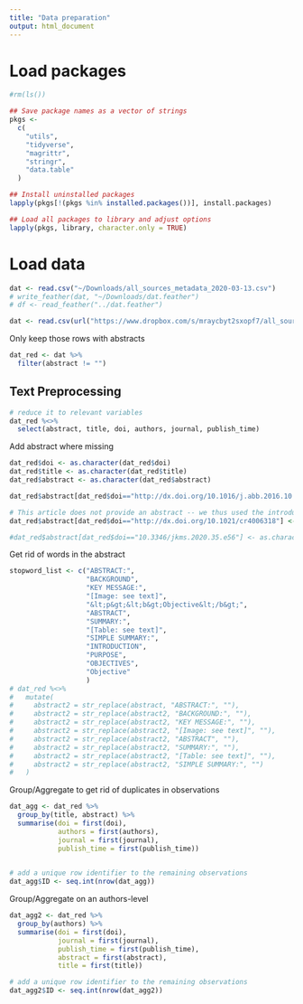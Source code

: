 ```yaml
---
title: "Data preparation"
output: html_document
---
```


# Load packages
```r

#rm(ls())

## Save package names as a vector of strings
pkgs <-
  c(
    "utils",
    "tidyverse",
    "magrittr",
    "stringr",
    "data.table"
  )

## Install uninstalled packages
lapply(pkgs[!(pkgs %in% installed.packages())], install.packages)

## Load all packages to library and adjust options
lapply(pkgs, library, character.only = TRUE)
```

# Load data
```r
dat <- read.csv("~/Downloads/all_sources_metadata_2020-03-13.csv")
# write_feather(dat, "~/Downloads/dat.feather")
# df <- read_feather("../dat.feather")

dat <- read.csv(url("https://www.dropbox.com/s/mraycbyt2sxopf7/all_sources_metadata_2020-03-13.csv?dl=0")) 
```

Only keep those rows with abstracts
```r
dat_red <- dat %>% 
  filter(abstract != "")
```

## Text Preprocessing

```r
# reduce it to relevant variables
dat_red %<>% 
  select(abstract, title, doi, authors, journal, publish_time)
```

Add abstract where missing
```r
dat_red$doi <- as.character(dat_red$doi)
dat_red$title <- as.character(dat_red$title)
dat_red$abstract <- as.character(dat_red$abstract)

dat_red$abstract[dat_red$doi=="http://dx.doi.org/10.1016/j.abb.2016.10.008"] <- "USP17 is a deubiquitinating enzyme that is upregulated in numerous cancers and therefore a drug target. We developed a robust expression, purification, and assay system for USP17 enabling its enzymatic and structural characterization. USP17 was expressed in E. coli as inclusion bodies and then solubilized, refolded, and purified using affinity and size-exclusion chromatography. Milligram quantities of pure USP17 can be produced that is catalytically more efficient (kcat/Km = 1500 (x103) M−1sec−1) than other human USPs studied to date. Analytical size-exclusion chromatography, analytical ultracentrifugation, and dynamic light scattering studies suggest that the quaternary structure of USP17 is a monomer. Steady-state kinetic studies show that USP17 efficiently hydrolyzes both ubiquitin-AMC (kcat = 1.5 sec−1 and Km = 1.0 μM) and ubiquitin-rhodamine110 (kcat = 1.8 sec−1 and Km = 2.0 μM) substrates. Ubiquitin chain cleavage assays reveal that USP17 efficiently cleaves di-ubiquitin chains with Lys11, Lys33, Lys48 and Lys63 linkages and tetra-ubiquitin chains with Lys11, Lys48 and Lys63 linkages but is inefficient in cleaving di-ubiquitin chains with Lys6, Lys27, or Lys29 linkages or linear ubiquitin chains. The substrate specificity of USP17 is most similar to that of USP1, where both USPs display higher specificity than other characterized members of the USP family."

# This article does not provide an abstract -- we thus used the introduction here.
dat_red$abstract[dat_red$doi=="http://dx.doi.org/10.1021/cr4006318"] <- "Mammals have complex biological systems and are constantly prone to infections by a wide array of bacteria, fungi, viruses, and parasites, a significant challenge to the constant development of disease-strains resistance to current drugs. As a result, there is always a need to identify new anti-infective agents against these organisms. An anti-infective agent is defined by Webster as “an agent capable of acting against an infection, by inhibiting the spread of an infectious agent or by killing the infectious agent outright”. Some of the emerging and drug-resistant infectious diseases having research priority are human immunodeficiency virus (HIV) or AIDS, hepatitis B and C viruses, respiratory infections such as influenza and respiratory syncytial virus (RSV), and dengue fever. Figures 1 and 2 provide us with the data in regards to the mortality and incidence rates, respectively, of people with viral diseases. Search engines utilized to identify the literature reviewed here include Google scholar, Scifinder, Pubmed, government documents from the CDC, NIH, and the World Health Organization (WHO), academic journals, and books."

#dat_red$abstract[dat_red$doi=="10.3346/jkms.2020.35.e56"] <- as.character("Have you ever put on a level-D protective clothing? Various papers and textbooks plainly describe wearing level-D protective clothing against respiratory viruses, but in practice this is not a simple task. It takes at least five minutes to wear it. If you try to see the patient after wearing, it is very difficult to communicate. With the N95 respirator, basic conversation is not easy. Physical examination is also difficult to conduct. For example, can you properly auscultate a patient while wearing such heavy personal protective equipment (PPE)? Moreover, if you are wearing this heavy PPE in the summer, the heat and stuffiness are really unbearable. When suspected of novel coronavirus infection (2019-nCoV), another ordeal is encountered when a telephone call is made with the community health center to discuss patient transfer. At first it is not connected well because telephone call to public health center is congested. Even with the connection, the voice over there is hard to hear. And because of wearing gloves, the phone keyboard touch is not good. Sometimes the decision of the public health center is inconsistent with ours, resulting in disagreements or conflicts. Doffing (taking off) the level-D protective clothing is more difficult than donning (putting on). Each time you take off one PPE, you will need to do a hand hygiene. So doffing takes at least 10 minutes. Some patients show an aggressive attitude, making the medical personnel frustrated. This is a real situation. During the MERS-CoV disaster in 2015, we already experienced to know this fact. When a newly emerging infectious disease outbreak occurs, the situation does not proceed normally. Standard guidelines are established and enforced, but the people never act rationally. This dealing with epidemic is actually a series of hardships. Now, let's go over the current situation. Eventually, the third plague in the 21st century struck the world. In December 2019, an outbreak of pneumonia of unknown origin began in Wuhan, China. The causative pathogen was identified as a new species of coronavirus similar to SARS-CoV. It was originally called Wuhan virus at the beginning, but is later officially named 2019-nCoV. This virus is a positive sense single stranded RNA virus belonging to the family Coronaviridae. Most coronaviruses cause only mild upper respiratory infections, but sometimes they cause fatal respiratory disease and outbreaks, as experienced in cases of SARS-CoV or MERS-CoV. This disaster has been warned until recently that new mutants of coronavirus can occur anytime.5, 6 The emergence of these mutants is caused by species jumping between human and other animals. Therefore, it is likely to occur in an environment where human and animals are in close contact. The current outbreak is also suspected of being caused by mutants from species spillover in Wuhan's wild animal market. The 2019-nCoV is rapidly spreading throughout China and around the world in a relatively short period of time. As of 29 January 2020, a total of 6,140 cases were confirmed in 19 countries, including Korea, of which 132 died (in China only) and had a mortality of 2.1%. As much as the 2015 MERS-CoV outbreak, we are also learning a lot lesson from this disaster. Because epidemic is a national disaster, not only medical institutions but also governments have to be active. Hence, honesty and transparency are, above all, the virtues that governments should have. Our country is excellent at coping with this disaster, thanks to the experiences that we have gained during the 2015 MERS-CoV outbreak. Our defense system is at least more thorough and faster than it used to be. What do you expect this nCoV outbreak to be in the future? Based on the SARS epidemic precedence, the outbreak is expected to last at least three months. And this outbreak is expected to have a greater amount of transmission than the 2015 MERS-CoV. Recently, the possibility of transmission by asymptomatic infected people has also been raised carefully although its evidence is unclear. Therefore, we should also prepare for the spread to communities by asymptomatic infections. After the MERS-CoV outbreak in 2015, there was a self-tormenting expression in the medical profession society: 'Patients die, hospitals die, and civil servants are praised.' But the bad memories of the past should never be repeated. In fact, at present, cooperation between community health centers and private hospitals is not always harmonious. The government needs to be more active, not just to leave everything to the medical staffs. After all, the responsibility for the controlling nationwide epidemics lies with health authorities of the government. The Korea Center for Disease Control and Prevention (KCDC) must be the control tower of the present disaster in Korea and all other central or local governmental organizations must cooperate with the KCDC. Toward the end of the 2019-nCoV outbreak we must go on a march of arduousness. Health workers, the government, and the people will need to unite to overcome this disaster.")

```


Get rid of words in the abstract
```r
stopword_list <- c("ABSTRACT:",
                   "BACKGROUND",
                   "KEY MESSAGE:",
                   "[Image: see text]",
                   "&lt;p&gt;&lt;b&gt;Objective&lt;/b&gt;",
                   "ABSTRACT",
                   "SUMMARY:",
                   "[Table: see text]",
                   "SIMPLE SUMMARY:",
                   "INTRODUCTION",
                   "PURPOSE",
                   "OBJECTIVES",
                   "Objective"
                   )
# dat_red %<>%
#   mutate(
#     abstract2 = str_replace(abstract, "ABSTRACT:", ""),
#     abstract2 = str_replace(abstract2, "BACKGROUND:", ""),
#     abstract2 = str_replace(abstract2, "KEY MESSAGE:", ""),
#     abstract2 = str_replace(abstract2, "[Image: see text]", ""),
#     abstract2 = str_replace(abstract2, "ABSTRACT", ""),
#     abstract2 = str_replace(abstract2, "SUMMARY:", ""),
#     abstract2 = str_replace(abstract2, "[Table: see text]", ""),
#     abstract2 = str_replace(abstract2, "SIMPLE SUMMARY:", "")
#   )

```

Group/Aggregate to get rid of duplicates in observations
```r
dat_agg <- dat_red %>% 
  group_by(title, abstract) %>% 
  summarise(doi = first(doi),
            authors = first(authors),
            journal = first(journal),
            publish_time = first(publish_time))
  
```
 

```r
# add a unique row identifier to the remaining observations
dat_agg$ID <- seq.int(nrow(dat_agg))
```


Group/Aggregate on an authors-level
```r
dat_agg2 <- dat_red %>% 
  group_by(authors) %>% 
  summarise(doi = first(doi),
            journal = first(journal),
            publish_time = first(publish_time),
            abstract = first(abstract),
            title = first(title))
```


```r
# add a unique row identifier to the remaining observations
dat_agg2$ID <- seq.int(nrow(dat_agg2))
```
